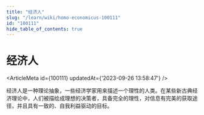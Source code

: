```yaml
---
title: "经济人"
slug: "/learn/wiki/homo-economicus-100111"
id: "100111"
hide_table_of_contents: true
---
```



# 经济人

<ArticleMeta id={100111} updatedAt={'2023-09-26 13:58:47'} />
<div className='border-solid border-b border-t-0 my-4 border-[var(--ifm-color-gray-300)]' />

经济人是一种理论抽象，一些经济学家用来描述一个理性的人类。在某些新古典经济理论中，人们被描绘成理想的决策者，具备完全的理性，对信息有完美的获取途径，并且具有一致的、自我利益驱动的目标。
